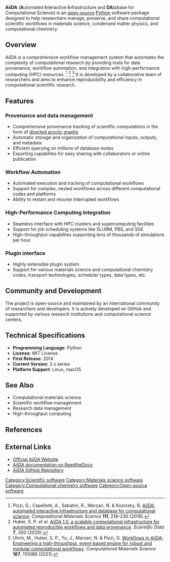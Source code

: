 {{subst:AfC submission/draftnew}}<!-- Important, do not remove this line before article has been created. -->

{{Infobox software
| name = AiiDA
| logo = https://github.com/aiidateam/aiida-core/blob/main/docs/source/images/aiida-logo.svg
| screenshot =
| caption =
| developer = The AiiDA Team
| released = 2014
| latest release version = 2.6.3
| programming language = Python
| operating system = Linux, macOS
| license = MIT License
| website = {{URL|https://www.aiida.net/}}
}}

'''AiiDA''' ('''A'''utomated '''I'''nteractive '''I'''nfrastructure and '''DA'''tabase for Computational Science) is an [[Open-source_software|open-source]] [[Python_(programming_language)|Python]] software package designed to help researchers manage, preserve, and share computational scientific workflows in materials science, condensed matter physics, and computational chemistry.

== Overview ==
AiiDA is a comprehensive workflow management system that automates the complexity of computational research by providing tools for data provenance, workflow automation, and integration with high-performance computing (HPC) resources.
<ref>Pizzi, G., Cepellotti, A., Sabatini, R., Marzari, N. & Kozinsky, B. [https://doi.org/DOI_NUMBER AiiDA: automated interactive infrastructure and database for computational science]. ''Computational Materials Science'' '''111''', 218–230 (2016).</ref>
<ref>Huber, S. P. ''et al.'' [https://doi.org/DOI_NUMBER AiiDA 1.0, a scalable computational infrastructure for automated reproducible workflows and data provenance]. ''Scientific Data'' '''7''', 300 (2020).</ref>
<ref>Uhrin, M., Huber, S. P., Yu, J., Marzari, N. & Pizzi, G. [https://doi.org/DOI_NUMBER Workflows in AiiDA: Engineering a high-throughput, event-based engine for robust and modular computational workflows]. ''Computational Materials Science'' '''187''', 110086 (2021).</ref>
It is developed by a collaborative team of researchers and aims to enhance reproducibility and efficiency in computational scientific research.

== Features ==

=== Provenance and data management ===
* Comprehensive provenance tracking of scientific computations in the form of [[Directed_acyclic_graph|directed acyclic graphs]]
* Automatic storage and organization of computational inputs, outputs, and metadata
* Efficient querying on millions of database nodes
* Exporting capabilites for easy sharing with collaborators or online publication

=== Workflow Automation ===
* Automated execution and tracking of computational workflows
* Support for complex, nested workflows across different computational codes and platforms
* Ability to restart and resume interrupted workflows

=== High-Performance Computing Integration ===
* Seamless interface with HPC clusters and supercomputing facilities
* Support for job scheduling systems like SLURM, PBS, and SGE
* High-throughput capabilites supporting tens of thousands of simulations per hour

=== Plugin interface ===
* Highly extensible plugin system
* Support for various materials science and computational chemistry codes, transport technologies, scheduler types, data types, etc.

== Community and Development ==
The project is open-source and maintained by an international community of researchers and developers. It is actively developed on GitHub and supported by various research institutions and computational science centers.

== Technical Specifications ==
* '''Programming Language''': Python
* '''License''': MIT License
* '''First Release''': 2014
* '''Current Version''': 2.x series
* '''Platform Support''': Linux, macOS

== See Also ==
* Computational materials science
* Scientific workflow management
* Research data management
* High-throughput computing

== References ==
{{Reflist}}

== External Links ==
* [https://www.aiida.net/ Official AiiDA Website]
* [https://aiida-workgraph.readthedocs.io/en/stable/ AiiDA documentation on ReadtheDocs]
* [https://github.com/aiidateam/aiida-core AiiDA GitHub Repository]

{{DEFAULTSORT:AiiDA}}
[[Category:Scientific software]]
[[Category:Materials science software]]
[[Category:Computational chemistry software]]
[[Category:Open-source software]]
